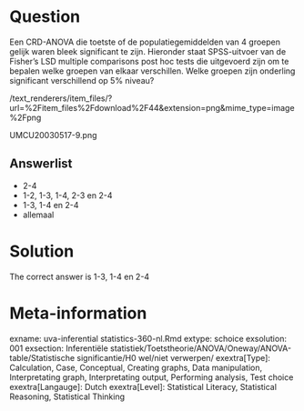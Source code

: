 Question
========

Een CRD-ANOVA die toetste of de populatiegemiddelden van 4 groepen gelijk waren bleek significant te zijn. Hieronder staat SPSS-uitvoer van de Fisher's LSD multiple comparisons post hoc tests die uitgevoerd zijn om te bepalen welke groepen van elkaar verschillen. Welke groepen zijn onderling significant verschillend op 5% niveau? 

 /text_renderers/item_files/?url=%2Fitem_files%2Fdownload%2F44&extension=png&mime_type=image%2Fpng 

 UMCU20030517-9.png 

Answerlist
----------
* 2-4
* 1-2, 1-3, 1-4, 2-3 en 2-4
* 1-3, 1-4 en 2-4
* allemaal

Solution
========

The correct answer is  1-3, 1-4 en 2-4 

Meta-information
================
exname: uva-inferential statistics-360-nl.Rmd 
extype: schoice 
exsolution: 001 
exsection: Inferentiële statistiek/Toetstheorie/ANOVA/Oneway/ANOVA-table/Statistische significantie/H0 wel/niet verwerpen/
exextra[Type]: Calculation, Case, Conceptual, Creating graphs, Data manipulation, Interpretating graph, Interpretating output, Performing analysis, Test choice 
exextra[Langauge]: Dutch 
exextra[Level]: Statistical Literacy, Statistical Reasoning, Statistical Thinking 
